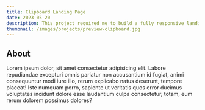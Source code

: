 ```yaml
---
title: Clipboard Landing Page
date: 2023-05-20
description: This project required me to build a fully responsive landing page to the designs provided. I used HTML5, along with CSS Grid and JavaScript for the areas that required interactivity, such as the testimonial slider.
thumbnail: /images/projects/preview-clipboard.jpg
---
```


## About

Lorem ipsum dolor, sit amet consectetur adipisicing elit. Labore repudiandae excepturi omnis pariatur non accusantium id fugiat, animi consequuntur modi iure illo, rerum explicabo natus deserunt, tempore placeat! Iste numquam porro, sapiente ut veritatis quos error ducimus voluptates incidunt dolore esse laudantium culpa consectetur, totam, eum rerum dolorem possimus dolores?
